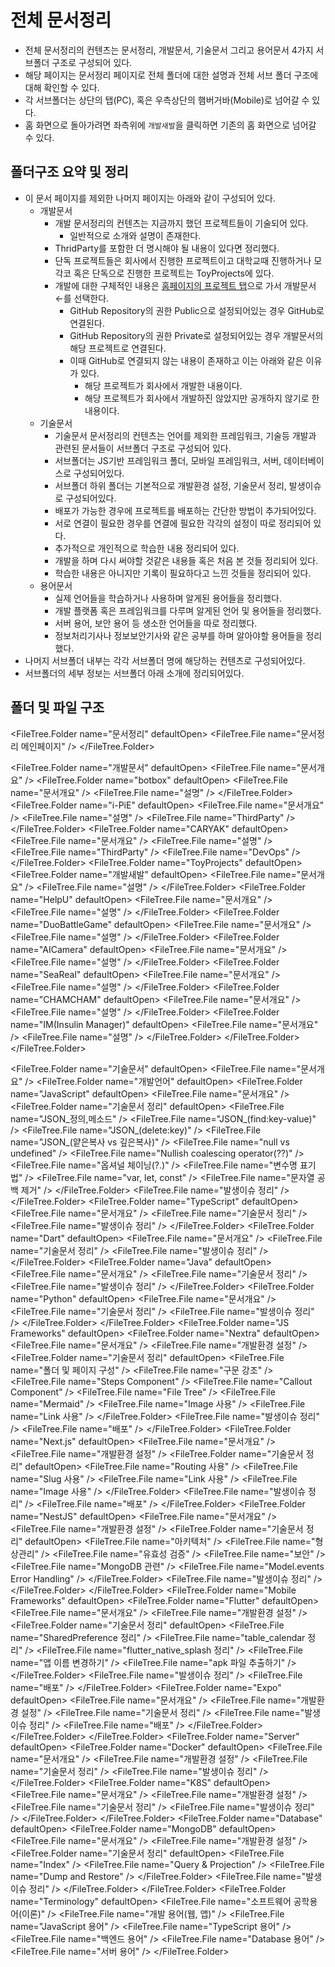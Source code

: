 
# 전체 문서정리

- 전체 문서정리의 컨텐츠는 문서정리, 개발문서, 기술문서 그리고 용어문서 4가지 서브폴더 구조로 구성되어 있다.
- 해당 페이지는 문서정리 페이지로 전체 폴더에 대한 설명과 전체 서브 폴더 구조에 대해 확인할 수 있다.
- 각 서브폴더는 상단의 탭(PC), 혹은 우측상단의 햄버거바(Mobile)로 넘어갈 수 있다.
- 홈 화면으로 돌아가려면 좌측위에 `개발새발`을 클릭하면 기존의 홈 화면으로 넘어갈 수 있다.

## 폴더구조 요약 및 정리

- 이 문서 페이지를 제외한 나머지 페이지는 아래와 같이 구성되어 있다.
  - 개발문서
    - 개발 문서정리의 컨텐츠는 지금까지 했던 프로젝트들이 기술되어 있다.
      - 일반적으로 소개와 설명이 존재한다.
    - ThridParty를 포함한 더 명시해야 될 내용이 있다면 정리했다.
    - 단독 프로젝트들은 회사에서 진행한 프로젝트이고 대학교때 진행하거나 모각코 혹은 단독으로 진행한 프로젝트는 ToyProjects에 있다.
    - 개발에 대한 구체적인 내용은 [홈페이지의 프로젝트 탭](/project)으로 가서 개발문서 ←를 선택한다.
      - GitHub Repository의 권한 Public으로 설정되어있는 경우 GitHub로 연결된다.
      - GitHub Repository의 권한 Private로 설정되어있는 경우 개발문서의 해당 프로젝트로 연결된다.
      - 이때 GitHub로 연결되지 않는 내용이 존재하고 이는 아래와 같은 이유가 있다.
        - 해당 프로젝트가 회사에서 개발한 내용이다.
        - 해당 프로젝트가 회사에서 개발하진 않았지만 공개하지 않기로 한 내용이다.
  - 기술문서
    - 기술문서 문서정리의 컨텐츠는 언어를 제외한 프레임워크, 기술등 개발과 관련된 문서들이 서브폴더 구조로 구성되어 있다.
    - 서브폴더는 JS기반 프레임워크 폴더, 모바일 프레임워크, 서버, 데이터베이스로 구성되어있다.
    - 서브폴더 하위 폴더는 기본적으로 개발환경 설정, 기술문서 정리, 발생이슈로 구성되어있다.
    - 배포가 가능한 경우에 프로젝트를 배포하는 간단한 방법이 추가되어있다.
    - 서로 연결이 필요한 경우를 연결에 필요한 각각의 설정이 따로 정리되어 있다.
    - 추가적으로 개인적으로 학습한 내용 정리되어 있다.
    - 개발을 하며 다시 써야할 것같은 내용들 혹은 처음 본 것들 정리되어 있다.
    - 학습한 내용은 아니지만 기록이 필요하다고 느낀 것들을 정리되어 있다.
  - 용어문서
    - 실제 언어들을 학습하거나 사용하며 알게된 용어들을 정리했다.
    - 개발 플랫폼 혹은 프레임워크를 다루며 알게된 언어 및 용어들을 정리했다.
    - 서버 용어, 보안 용어 등 생소한 언어들을 따로 정리했다.
    - 정보처리기사나 정보보안기사와 같은 공부를 하며 알아야할 용어들을 정리했다.
- 나머지 서브폴더 내부는 각각 서브폴더 명에 해당하는 컨텐츠로 구성되어있다.
- 서브폴더의 세부 정보는 서브폴더 아래 소개에 정리되어있다.

## 폴더 및 파일 구조

<FileTree.Folder name="문서정리" defaultOpen>
  <FileTree.File name="문서정리 메인페이지" />
</FileTree.Folder>

<FileTree.Folder name="개발문서" defaultOpen>
  <FileTree.File name="문서개요" />
  <FileTree.Folder name="botbox" defaultOpen>
    <FileTree.File name="문서개요" />
    <FileTree.File name="설명" />
  </FileTree.Folder>
  <FileTree.Folder name="i-PiE" defaultOpen>
    <FileTree.File name="문서개요" />
    <FileTree.File name="설명" />
    <FileTree.File name="ThirdParty" />
  </FileTree.Folder>
  <FileTree.Folder name="CARYAK" defaultOpen>
    <FileTree.File name="문서개요" />
    <FileTree.File name="설명" />
    <FileTree.File name="ThirdParty" />
    <FileTree.File name="DevOps" />
  </FileTree.Folder>
  <FileTree.Folder name="ToyProjects" defaultOpen>
    <FileTree.Folder name="개발새발" defaultOpen>
      <FileTree.File name="문서개요" />
      <FileTree.File name="설명" />
    </FileTree.Folder>
    <FileTree.Folder name="HelpU" defaultOpen>
      <FileTree.File name="문서개요" />
      <FileTree.File name="설명" />
    </FileTree.Folder>
    <FileTree.Folder name="DuoBattleGame" defaultOpen>
      <FileTree.File name="문서개요" />
      <FileTree.File name="설명" />
    </FileTree.Folder>
    <FileTree.Folder name="AICamera" defaultOpen>
      <FileTree.File name="문서개요" />
      <FileTree.File name="설명" />
    </FileTree.Folder>
    <FileTree.Folder name="SeaReal" defaultOpen>
      <FileTree.File name="문서개요" />
      <FileTree.File name="설명" />
    </FileTree.Folder>
    <FileTree.Folder name="CHAMCHAM" defaultOpen>
      <FileTree.File name="문서개요" />
      <FileTree.File name="설명" />
    </FileTree.Folder>
    <FileTree.Folder name="IM(Insulin Manager)" defaultOpen>
      <FileTree.File name="문서개요" />
      <FileTree.File name="설명" />
    </FileTree.Folder>
  </FileTree.Folder>
</FileTree.Folder>

<FileTree.Folder name="기술문서" defaultOpen>
  <FileTree.File name="문서개요" />
  <FileTree.Folder name="개발언어" defaultOpen>
    <FileTree.Folder name="JavaScript" defaultOpen>
      <FileTree.File name="문서개요" />
      <FileTree.Folder name="기술문서 정리" defaultOpen>
        <FileTree.File name="JSON_정의,메소드" />
        <FileTree.File name="JSON_(find:key-value)" />
        <FileTree.File name="JSON_(delete:key)" />
        <FileTree.File name="JSON_(얕은복사 vs 깊은복사)" />
        <FileTree.File name="null vs undefined" />
        <FileTree.File name="Nullish coalescing operator(??)" />
        <FileTree.File name="옵셔널 체이닝(?.)" />
        <FileTree.File name="변수명 표기법" />
        <FileTree.File name="var, let, const" />
        <FileTree.File name="문자열 공백 제거" />
      </FileTree.Folder>
      <FileTree.File name="발생이슈 정리" />
    </FileTree.Folder>
    <FileTree.Folder name="TypeScript" defaultOpen>
      <FileTree.File name="문서개요" />
      <FileTree.File name="기술문서 정리" />
      <FileTree.File name="발생이슈 정리" />
    </FileTree.Folder>
    <FileTree.Folder name="Dart" defaultOpen>
      <FileTree.File name="문서개요" />
      <FileTree.File name="기술문서 정리" />
      <FileTree.File name="발생이슈 정리" />
    </FileTree.Folder>
    <FileTree.Folder name="Java" defaultOpen>
      <FileTree.File name="문서개요" />
      <FileTree.File name="기술문서 정리" />
      <FileTree.File name="발생이슈 정리" />
    </FileTree.Folder>
    <FileTree.Folder name="Python" defaultOpen>
      <FileTree.File name="문서개요" />
      <FileTree.File name="기술문서 정리" />
      <FileTree.File name="발생이슈 정리" />
    </FileTree.Folder>
  </FileTree.Folder>
  <FileTree.Folder name="JS Frameworks" defaultOpen>
    <FileTree.Folder name="Nextra" defaultOpen>
      <FileTree.File name="문서개요" />
      <FileTree.File name="개발환경 설정" />
      <FileTree.Folder name="기술문서 정리" defaultOpen>
        <FileTree.File name="폴더 및 페이지 구성" />
        <FileTree.File name="구문 강조" />
        <FileTree.File name="Steps Component" />
        <FileTree.File name="Callout Component" />
        <FileTree.File name="File Tree" />
        <FileTree.File name="Mermaid" />
        <FileTree.File name="Image 사용" />
        <FileTree.File name="Link 사용" />
      </FileTree.Folder>
      <FileTree.File name="발생이슈 정리" />
      <FileTree.File name="배포" />
    </FileTree.Folder>
    <FileTree.Folder name="Next.js" defaultOpen>
      <FileTree.File name="문서개요" />
      <FileTree.File name="개발환경 설정" />
      <FileTree.Folder name="기술문서 정리" defaultOpen>
        <FileTree.File name="Routing 사용" />
        <FileTree.File name="Slug 사용" />
        <FileTree.File name="Link 사용" />
        <FileTree.File name="Image 사용" />
      </FileTree.Folder>
      <FileTree.File name="발생이슈 정리" />
      <FileTree.File name="배포" />
    </FileTree.Folder>
    <FileTree.Folder name="NestJS" defaultOpen>
      <FileTree.File name="문서개요" />
      <FileTree.File name="개발환경 설정" />
      <FileTree.Folder name="기술문서 정리" defaultOpen>
        <FileTree.File name="아키텍처" />
        <FileTree.File name="형상관리" />
        <FileTree.File name="유효성 검증" />
        <FileTree.File name="보안" />
        <FileTree.File name="MongoDB 관련" />
        <FileTree.File name="Model.events Error Handling" />
      </FileTree.Folder>
      <FileTree.File name="발생이슈 정리" />
    </FileTree.Folder>
  </FileTree.Folder>
  <FileTree.Folder name="Mobile Frameworks" defaultOpen>
    <FileTree.Folder name="Flutter" defaultOpen>
      <FileTree.File name="문서개요" />
      <FileTree.File name="개발환경 설정" />
      <FileTree.Folder name="기술문서 정리" defaultOpen>
        <FileTree.File name="SharedPreference 정리" />
        <FileTree.File name="table_calendar 정리" />
        <FileTree.File name="flutter_native_splash 정리" />
        <FileTree.File name="앱 이름 변경하기" />
        <FileTree.File name="apk 파일 추출하기" />
      </FileTree.Folder>
      <FileTree.File name="발생이슈 정리" />
      <FileTree.File name="배포" />
    </FileTree.Folder>
    <FileTree.Folder name="Expo" defaultOpen>
      <FileTree.File name="문서개요" />
      <FileTree.File name="개발환경 설정" />
      <FileTree.File name="기술문서 정리" />
      <FileTree.File name="발생이슈 정리" />
      <FileTree.File name="배포" />
    </FileTree.Folder>
  </FileTree.Folder>
</FileTree.Folder>
<FileTree.Folder name="Server" defaultOpen>
  <FileTree.Folder name="Docker" defaultOpen>
    <FileTree.File name="문서개요" />
    <FileTree.File name="개발환경 설정" />
    <FileTree.File name="기술문서 정리" />
    <FileTree.File name="발생이슈 정리" />
  </FileTree.Folder>
  <FileTree.Folder name="K8S" defaultOpen>
    <FileTree.File name="문서개요" />
    <FileTree.File name="개발환경 설정" />
    <FileTree.File name="기술문서 정리" />
    <FileTree.File name="발생이슈 정리" />
  </FileTree.Folder>
</FileTree.Folder>
<FileTree.Folder name="Database" defaultOpen>
  <FileTree.Folder name="MongoDB" defaultOpen>
    <FileTree.File name="문서개요" />
    <FileTree.File name="개발환경 설정" />
    <FileTree.Folder name="기술문서 정리" defaultOpen>
      <FileTree.File name="Index" />
      <FileTree.File name="Query & Projection" />
      <FileTree.File name="Dump and Restore" />
    </FileTree.Folder>
    <FileTree.File name="발생이슈 정리" />
  </FileTree.Folder>
</FileTree.Folder>
<FileTree.Folder name="Terminology" defaultOpen>
  <FileTree.File name="소프트웨어 공학용어(이론)" />
  <FileTree.File name="개발 용어(웹, 앱)" />
  <FileTree.File name="JavaScript 용어" />
  <FileTree.File name="TypeScript 용어" />
  <FileTree.File name="백엔드 용어" />
  <FileTree.File name="Database 용어" />
  <FileTree.File name="서버 용어" />
</FileTree.Folder>

